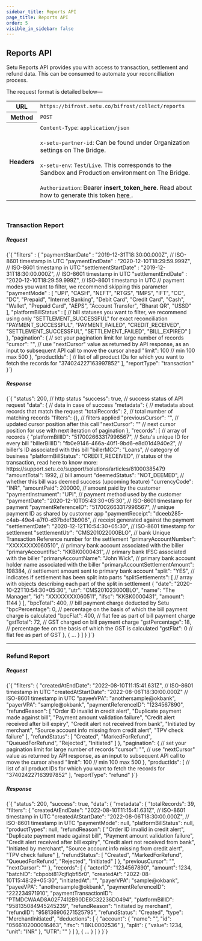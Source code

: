```yaml
---
sidebar_title: Reports API
page_title: Reports API
order: 5
visible_in_sidebar: false
---
```


## Reports API

Setu Reports API provides you with access to transaction, settlement and refund data. This can be consumed to automate your reconcilliation process.

The request format is detailed below—

<table>
  <tbody>
    <tr>
      <th>URL</th>
      <td>
        <code>https://bifrost.setu.co/bifrost/collect/reports</code>
      </td>
    </tr>
    <tr>
      <th>Method</th>
      <td>
        <code>POST</code>
      </td>
    </tr>
    <tr>
      <th>Headers</th>
      <td>
        <code>Content-Type</code>: <code>application/json</code>
        <br />
        <br />
        <code>x-setu-partner-id</code>: Can be found under Organization settings
        on The Bridge.
        <br />
        <br />
        <code>x-setu-env</code>: <code>Test</code>/<code>Live</code>. This
        corresponds to the Sandbox and Production environment on The Bridge.
        <br />
        <br />
        <code>Authorization</code>: Bearer <strong>insert_token_here</strong>. Read
        about how to generate this token <a
          href="resources/generate-token"
          target="_blank"
        >
          here
        </a>.
        <br />
      </td>
    </tr>
  </tbody>
</table>

<br />

### Transaction Report

##### Request

<CodeBlockWithCopy language="json">
  {`{
    "filters" : {
        "paymentStartDate"    : "2019-12-31T18:30:00.000Z",  // ISO-8601 timestamp in UTC
        "paymentEndDate"      : "2020-12-10T18:29:59.999Z",  // ISO-8601 timestamp in UTC
        "settlementStartDate" : "2019-12-31T18:30:00.000Z",  // ISO-8601 timestamp in UTC
        "settlementEndDate"   : "2020-12-10T18:29:59.999Z",  // ISO-8601 timestamp in UTC
        // payment modes you want to filter, we recommend skipping this parameter
        "paymentMode"         : [
            "UPI",
            "CASH",
            "NEFT",
            "RTGS",
            "IMPS",
            "IFT",
            "CC",
            "DC",
            "Prepaid",
            "Internet Banking",
            "Debit Card",
            "Credit Card",
            "Cash",
            "Wallet",
            "Prepaid Card",
            "AEPS",
            "Account Transfer",
            "Bharat QR",
            "USSD"
        ],
        "platformBillStatus" : [  // bill statuses you want to filter, we recommend using only "SETTLEMENT_SUCCESSFUL" for exact reconciliation
            "PAYMENT_SUCCESSFUL",
            "PAYMENT_FAILED",
            "CREDIT_RECEIVED",
            "SETTLEMENT_SUCCESSFUL",
            "SETTLEMENT_FAILED",
            "BILL_EXPIRED"
        ]
    },
    "pagination": {  // set your pagination limit for large number of records
        "cursor": "",  // use "nextCursor" value as returned by API response, as an input to subsequent API call to move the cursor ahead
        "limit": 100  // min 100 max 500
    },
    "productIds": [  // list of all product IDs for which you want to fetch the records for
        "374024227163997852"
    ],
    "reportType": "transaction"
}`}
</CodeBlockWithCopy>

##### Response

<CodeBlockWithCopy language="json">
  {`{
    "status": 200,  // http status
    "success": true,  // success status of API request
    "data": {  // data in case of success
        "metadata": {  // metadata about records that match the request
            "totalRecords": 2,  // total number of matching records
            "filters": {},  // filters applied
            "previousCursor": "",  // updated cursor position after this call
            "nextCursor": ""  // next cursor position for use with next iteration of pagination
        },
        "records": [  // array of records
            {
                "platformBillID": "517002663317996567",  // Setu's unique ID for every bill
                "billerBillID": "fb0e9146-466a-40f1-9bd6-e8d01d4940e2",  // biller's ID associated with this bill
                "billerMCC": "Loans",  // category of business
                "platformBillStatus": "CREDIT_RECEIVED",  // status of the transaction, read here to know more: https://support.setu.co/support/solutions/articles/81000385479
                "amountTotal": 1992,  // bill amount
                "deemedStatus": "NOT_DEEMED",  // whether this bill was deemed success (upcoming feature)
                "currencyCode": "INR",
                "amountPaid": 200000,  // amount paid by the customer
                "paymentInstrument": "UPI",  // payment method used by the customer
                "paymentDate": "2020-12-10T05:43:30+05:30",  // ISO-8601 timestamp for payment
                "paymentReferenceID": "517002663317996567",  // unique payment ID as shared by customer app
                "paymentReceipt": "dceeb285-c4ab-49e4-a7f0-d37bdef3b906",  // receipt generated against the payment
                "settlementDate": "2020-12-12T10:54:30+05:30",  // ISO-8601 timestamp for settlement
                "settlementUtr": "CMS201022000BLO",  // bank Unique Transaction Reference number for the settlement
                "primaryAccountNumber": "XXXXXXXX060510",  // primary bank account associated with the biller
                "primaryAccountIfsc": "KKBK0000431",  // primary bank IFSC associated with the biller
                "primaryAccountName": "John Wick",  // primary bank account holder name associated with the biller
                "primaryAccountSettlementAmount": 198384,  // settlement amount sent to primary bank account
                "split": "YES",  // indicates if settlement has been split into parts
                "splitSettlements": [  // array with objects describing each part of the split in settlement
                    {
                        "date": "2020-10-22T10:54:30+05:30",
                        "utr": "CMS201023000BLO",
                        "name": "The Manager",
                        "id": "XXXXXXXX060511",
                        "ifsc": "KKBK0000431",
                        "amount": 1144
                    }
                ],
                "bpcTotal": 400,  // bill payment charge deducted by Setu
                "bpcPercentage": 0,  // percentage on the basis of which the bill payment charge is calculated
                "bpcFlat": 400,  // flat fee as part of bill payment charge
                "gstTotal": 72,  // GST charged on bill payment charge
                "gstPercentage": 18,  // percentage fee on the basis of which the GST is calculated
                "gstFlat": 0  // flat fee as part of GST
            },
            {
                ...
            }
        ]
    }
}`}
</CodeBlockWithCopy>

<hr class="tertiary" />

### Refund Report

##### Request

<CodeBlockWithCopy language="json">
  {`{
    "filters": {
        "createdAtEndDate": "2022-08-10T11:15:41.631Z",  // ISO-8601 timestamp in UTC
        "createdAtStartDate": "2022-08-06T18:30:00.000Z"  // ISO-8601 timestamp in UTC
        "payeeVPA": "anothersample@okbank",
        "payerVPA": "sample@okbank",
        "paymentReferenceID": "1234567890",
        "refundReason": [
            "Order ID invalid in credit alert",
            "Duplicate payment made against bill",
            "Payment amount validation failure",
            "Credit alert received after bill expiry",
            "Credit alert not received from bank",
            "Initiated by merchant",
            "Source account info missing from credit alert",
            "TPV check failure"
        ],
        "refundStatus": [
            "Created",
            "MarkedForRefund",
            "QueuedForRefund",
            "Rejected",
            "Initiated"
        ]
    },
    "pagination": {  // set your pagination limit for large number of records
        "cursor": "",  // use "nextCursor" value as returned by API response, as an input to subsequent API call to move the cursor ahead
        "limit": 100  // min 100 max 500
    },
    "productIds": [  // list of all product IDs for which you want to fetch the records for
        "374024227163997852"
    ],
    "reportType": "refund"
}`}
</CodeBlockWithCopy>

##### Response

<CodeBlockWithCopy language="json">
  {`{
    "status": 200,
    "success": true,
    "data": {
        "metadata": {
            "totalRecords": 39,
            "filters": {
                "createdAtEndDate": "2022-08-10T11:15:41.631Z",  // ISO-8601 timestamp in UTC
                "createdAtStartDate": "2022-08-06T18:30:00.000Z",  // ISO-8601 timestamp in UTC
                "paymentMode": null,
                "platformBillStatus": null,
                "productTypes": null,
                "refundReason": [
                    "Order ID invalid in credit alert",
                    "Duplicate payment made against bill",
                    "Payment amount validation failure",
                    "Credit alert received after bill expiry",
                    "Credit alert not received from bank",
                    "Initiated by merchant",
                    "Source account info missing from credit alert",
                    "TPV check failure"
                ],
                "refundStatus": [
                    "Created",
                    "MarkedForRefund",
                    "QueuedForRefund",
                    "Rejected",
                    "Initiated"
                ]
            },
            "previousCursor": "",
            "nextCursor": ""
        },
        "records": [
            {
                "actorID": "1234567890",
                "amount": 1234,
                "batchID": "cbpobt817cjflqbfl5r0",
                "createdAt": "2022-08-10T15:48:29+05:30",
                "initiatedAt": "",
                "payerVPA": "sample@okbank",
                "payeeVPA": "anothersample@okbank",
                "paymentReferenceID": "222234971910",
                "paymentTransactionID": "PTMDCWAAD8A02F7412B90DE8C32236D0494",
                "platformBillID": "958135084945245239",
                "refundReason": "Initiated by merchant",
                "refundID": "958136906271525795",
                "refundStatus": "Created",
                "type": "MerchantInitiated",
                "deductions": [
                    {
                        "account": {
                            "name": "",
                            "id": "0566102000016463",
                            "ifsc": "IBKL0002536"
                        },
                        "split": {
                            "value": 1234,
                            "unit": "INR"
                        },
                        "UTR": ""
                    }
                ]
            },
            {
              ...
            }
        ]
    }
}`}
</CodeBlockWithCopy>

<WasPageHelpful />

